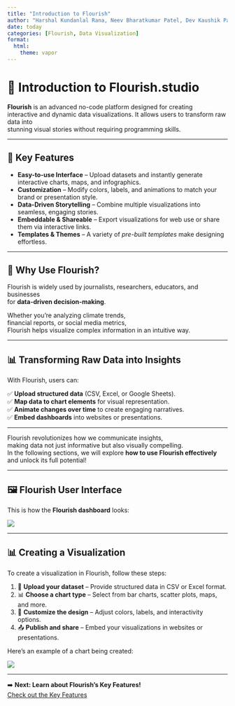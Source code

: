```yaml
---
title: "Introduction to Flourish"
author: "Harshal Kundanlal Rana, Neev Bharatkumar Patel, Dev Kaushik Panchal"
date: today
categories: [Flourish, Data Visualization]
format:
  html:
    theme: vapor
---
```


# 🚀 <span class="text-primary">Introduction to <strong>Flourish.studio</strong></span>  

<p class="lead">  
  <strong>Flourish</strong> is an <span class="text-info">advanced no-code platform</span> designed for creating  
  <span class="text-warning">interactive and dynamic data visualizations</span>. It allows users to transform raw data into  
  <span class="text-success">stunning visual stories</span> without requiring programming skills.  
</p>  

---

## 🌟 <span class="text-danger">Key Features</span>  

<div class="border p-3 shadow-lg bg-dark text-light rounded">
  <ul>
    <li><strong class="text-info">Easy-to-use Interface</strong> – Upload datasets and instantly generate interactive charts, maps, and infographics.</li>
    <li><strong class="text-warning">Customization</strong> – Modify colors, labels, and animations to match your brand or presentation style.</li>
    <li><strong class="text-success">Data-Driven Storytelling</strong> – Combine multiple visualizations into seamless, engaging stories.</li>
    <li><strong class="text-primary">Embeddable & Shareable</strong> – Export visualizations for web use or share them via interactive links.</li>
    <li><strong class="text-danger">Templates & Themes</strong> – A variety of <em class="text-info">pre-built templates</em> make designing effortless.</li>
  </ul>
</div>

---

## 🎯 <span class="text-warning">Why Use Flourish?</span>  

<p class="lead">
  Flourish is widely used by <span class="text-success">journalists, researchers, educators, and businesses</span>  
  for <strong class="text-primary">data-driven decision-making</strong>.  
</p>

<div class="border p-3 shadow-lg bg-dark text-light rounded">
  Whether you're analyzing <span class="text-danger">climate trends</span>,  
  <span class="text-info">financial reports</span>, or <span class="text-warning">social media metrics</span>,  
  Flourish helps visualize complex information in an intuitive way.
</div>



---

## 📊 <span class="text-info">Transforming Raw Data into Insights</span>  

With Flourish, users can:  

✅ <span class="text-primary"><strong>Upload structured data</strong></span> (CSV, Excel, or Google Sheets).  
✅ <span class="text-success"><strong>Map data to chart elements</strong></span> for visual representation.  
✅ <span class="text-warning"><strong>Animate changes over time</strong></span> to create engaging narratives.  
✅ <span class="text-danger"><strong>Embed dashboards</strong></span> into websites or presentations.  

---

<div class="border p-3 rounded shadow bg-dark text-light">
  <p class="lead">
    Flourish revolutionizes how we <span class="text-info">communicate insights</span>,  
    making data not just <span class="text-success">informative</span> but also <span class="text-warning">visually compelling</span>.  
    In the following sections, we will explore <strong class="text-danger">how to use Flourish effectively</strong>  
    and unlock its full potential!
  </p>
</div>

---

## 🖼️ <span class="text-info">Flourish User Interface</span>  

<p class="lead">This is how the <strong class="text-primary">Flourish dashboard</strong> looks:</p>  

<div class="border shadow-lg rounded p-3 bg-light">
  <img src="images\showreel-poster-mobile.jpg" class="img-fluid rounded border">
</div>

---

## 📊 <span class="text-warning">Creating a Visualization</span>  

To create a visualization in Flourish, follow these steps:  

<ol class="list-group list-group-numbered">
  <li class="list-group-item">📂 <strong>Upload your dataset</strong> – Provide structured data in CSV or Excel format.</li>
  <li class="list-group-item">📊 <strong>Choose a chart type</strong> – Select from bar charts, scatter plots, maps, and more.</li>
  <li class="list-group-item">🎨 <strong>Customize the design</strong> – Adjust colors, labels, and interactivity options.</li>
  <li class="list-group-item">📤 <strong>Publish and share</strong> – Embed your visualizations in websites or presentations.</li>
</ol>

Here’s an example of a chart being created:  

<div class="border shadow-lg rounded p-3 bg-light">
  <img src="images/edit.png" class="img-fluid rounded border">
</div>

---

➡️ <span class="text-success">**Next: Learn about Flourish's Key Features!**</span>  
<a href="key_features.qmd" class="btn btn-primary btn-lg">Check out the Key Features</a>

